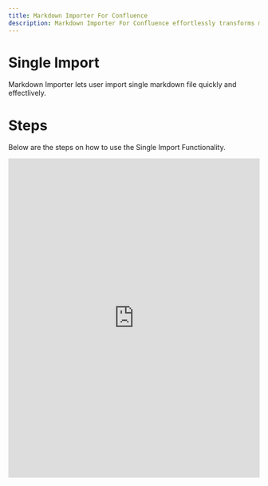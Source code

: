 ```yaml
---
title: Markdown Importer For Confluence
description: Markdown Importer For Confluence effortlessly transforms markdown documents into professional Confluence pages.
---
```


# Single Import
Markdown Importer lets user import single markdown file quickly and effectlively.

# Steps
Below are the steps on how to use the Single Import Functionality.

<iframe src="https://scribehow.com/embed/Importing_Markdown_File_in_Confluence__tAp9efsxS9OyStjSXxg-WA?skipIntro=true" width="100%" height="640" allowfullscreen frameborder="0"></iframe>
